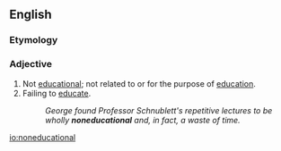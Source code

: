 ==English==

===Etymology===
{{prefix|en|non|educational}}

===Adjective===
{{en-adj|-}}

# Not [[educational]]; not related to or for the purpose of [[education]].
# Failing to [[educate]].
#: ''George found Professor Schnublett's repetitive lectures to be wholly '''noneducational''' and, in fact, a waste of time.''

[[io:noneducational]]
